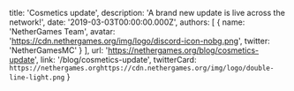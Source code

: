   title: 'Cosmetics update',
  description: 'A brand new update is live across the network!',
  date: '2019-03-03T00:00:00.000Z',
  authors: [
    {
      name: 'NetherGames Team',
      avatar: 'https://cdn.nethergames.org/img/logo/discord-icon-nobg.png',
      twitter: 'NetherGamesMC'
    }
  ],
  url: 'https://nethergames.org/blog/cosmetics-update',
  link: '/blog/cosmetics-update',
  twitterCard: `https://nethergames.orghttps://cdn.nethergames.org/img/logo/double-line-light.png`
}
